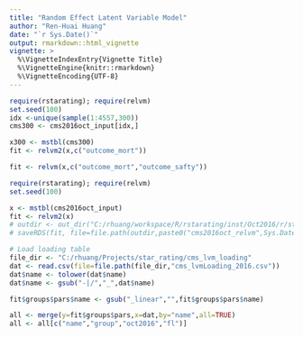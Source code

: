 ```yaml
---
title: "Random Effect Latent Variable Model"
author: "Ren-Huai Huang"
date: "`r Sys.Date()`"
output: rmarkdown::html_vignette
vignette: >
  %\VignetteIndexEntry{Vignette Title}
  %\VignetteEngine{knitr::rmarkdown}
  %\VignetteEncoding{UTF-8}
---
```



```r
require(rstarating); require(relvm)
set.seed(100)
idx <-unique(sample(1:4557,300))
cms300 <- cms2016oct_input[idx,]

x300 <- mstbl(cms300)
fit <- relvm2(x,c("outcome_mort"))
```


```r
fit <- relvm(x,c("outcome_mort","outcome_safty"))
```

```r
require(rstarating); require(relvm)
set.seed(100)

x <- mstbl(cms2016oct_input)
fit <- relvm2(x)
# outdir <- out_dir("C:/rhuang/workspace/R/rstarating/inst/Oct2016/r/stage2_out\\out8")
# saveRDS(fit, file=file.path(outdir,paste0("cms2016oct_relvm",Sys.Date(),".rds")))

# Load loading table
file_dir <- "C:/rhuang/Projects/star_rating/cms_lvm_loading"
dat <- read.csv(file=file.path(file_dir,"cms_lvmLoading_2016.csv"))
dat$name <- tolower(dat$name)
dat$name <- gsub("-|/","_",dat$name)

fit$groups$pars$name <- gsub("_linear","",fit$groups$pars$name)

all <- merge(y=fit$groups$pars,x=dat,by="name",all=TRUE)
all <- all[c("name","group","oct2016","fl")]
```

